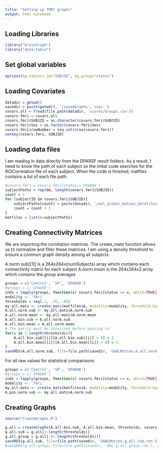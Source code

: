 ```yaml
---
title: "Setting up fMRI graphs"
output: html_notebook
---
```


## Loading Libraries

```r
library("brainGraph")
library("data.table")
```
## Set global variables
```r
options(bg.subject_id="SUBJID", bg.group="status")
```


## Loading Covariates

```r
datadir = getwd()
savedir = paste(getwd(), '/savedGraphs', sep='')
covars.all = fread(file.path(datadir, 'scores/Groups.csv'))
covars.fmri = covars.all
covars.fmri$SUBJID = as.character(covars.fmri$SUBJID)
covars.fmri$Sex = as.factor(covars.fmri$Sex)
covars.fmri$rowNumber = seq.int(nrow(covars.fmri))
setkey(covars.fmri, SUBJID)
```

## Loading data files
I am reading in data directly from the DPARSF result folders.
As a result, I need to know the path of each subject so the initial code searches for the ROICorrelation file of each subject.
When the code is finished, matfiles contains a list of each file path.
```r
#covars.fmri = covars.fmri[status!='SPADHD']
subjectPaths = rep(NA, length(covars.fmri$SUBJID))
count = 1
for (subjectID in covars.fmri$SUBJID){
    subjectPaths[count] = paste(datadir, '/aal_global_motion_datafiles/ROICorrelation_FisherZ_sub_', subjectID, '.txt', sep='')
    count = count + 1
}
matfiles = list(A=subjectPaths)
```

## Creating Connectivity Matrices
We are importing the correlation matrices. The create_mats function allows us to normalize and filter these matrices.
I am using a density threshold to ensure a common graph density among all subjects

A.norm.sub[[1]] is a 264x264x(numSubjects) array which contains each connectivity matrix for each subject
A.norm.mean is the 264x264x2 array which contains the group averages
```r
groups = c('Control', 'SP', 'SPADHD')
#groups = c('SPADHD')
inds = lapply(groups, function(x) covars.fmri[status == x, which=TRUE])
modality <- 'fmri'
thresholds = seq(.1, .35, .05)
my.all.mats <- create_mats(matfiles$A, modality=modality, threshold.by='density', mat.thres=thresholds, inds = inds)
A.all.norm.sub <- my.all.mats$A.norm.sub
A.all.norm.mean <- my.all.mats$A.norm.mean
A.all.bin.sub = A.all.norm.sub
A.all.bin.mean = A.all.norm.mean
# The matrix must be binarized before passing in
for(i in 1:length(thresholds)){
    A.all.bin.sub[[i]][A.all.bin.sub[[i]] > 0] = 1
    A.all.bin.mean[[i]][A.all.bin.mean[[i]] > 0] = 1
}
saveRDS(A.all.norm.sub, file=file.path(savedir, 'GAALMotion.A.all.norm.sub.rds'), compress='xz')
```

For all raw values for statistical comparisons
```r
groups = c('Control', 'SP', 'SPADHD')
#groups = c('SPADHD')
inds = lapply(groups, function(x) covars.fmri[status == x, which=TRUE])
modality <- 'fmri'
my.all.mats <- create_mats(matfiles$A, modality=modality, threshold.by='raw', mat.thres=c(-1.1), inds = inds)
A.pos.norm.sub <- my.all.mats$A.norm.sub
```




## Creating Graphs

```r
source("CreateGraphs.R")

g.all = createGraphs(A.all.bin.sub, A.all.bin.mean, thresholds, covars, 'aal116')
g.all.sub = g.all[1:length(thresholds)]
g.all.group = g.all[-(1:length(thresholds))]
saveRDS(g.all.sub, file=file.path(savedir, 'GAALMotion.g.all.sub.rds'), compress='xz')
#saveRDS(g.all.group, file=file.path(savedir, 'AAL.g.all.group.rds'), compress='xz')
```
